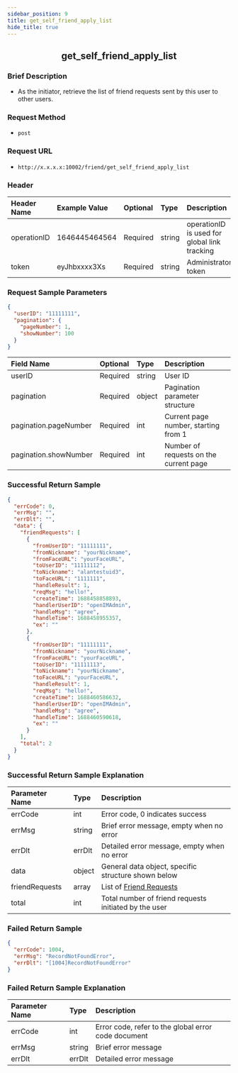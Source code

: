 ```yaml
---
sidebar_position: 9
title: get_self_friend_apply_list
hide_title: true
---
```


<center>

## get_self_friend_apply_list

</center>

### Brief Description
- As the initiator, retrieve the list of friend requests sent by this user to other users.

### Request Method
- `post`

### Request URL
- `http://x.x.x.x:10002/friend/get_self_friend_apply_list`

### Header
| Header Name  | Example Value | Optional | Type   | Description                                                |
|:------------ |:------------- |:-------- |:------ |:---------------------------------------------------------- |
| operationID  | 1646445464564 | Required | string | operationID is used for global link tracking               |
| token        | eyJhbxxxx3Xs  | Required | string | Administrator token                                        |

### Request Sample Parameters

```json
{
  "userID": "11111111",
  "pagination": {
    "pageNumber": 1,
    "showNumber": 100
  }
}
```
| Field Name            | Optional | Type   | Description                                     |
|:--------------------- |:-------- |:------ |:------------------------------------------------ |
| userID                | Required | string | User ID                                          |
| pagination            | Required | object | Pagination parameter structure                  |
| pagination.pageNumber | Required | int    | Current page number, starting from 1            |
| pagination.showNumber | Required | int    | Number of requests on the current page           |

### Successful Return Sample

```json
{
  "errCode": 0,
  "errMsg": "",
  "errDlt": "",
  "data": {
    "friendRequests": [
      {
        "fromUserID": "11111111",
        "fromNickname": "yourNickname",
        "fromFaceURL": "yourFaceURL",
        "toUserID": "11111112",
        "toNickname": "alantestuid3",
        "toFaceURL": "1111111",
        "handleResult": 1,
        "reqMsg": "hello!",
        "createTime": 1688458858893,
        "handlerUserID": "openIMAdmin",
        "handleMsg": "agree",
        "handleTime": 1688458955357,
        "ex": ""
      },
      {
        "fromUserID": "11111111",
        "fromNickname": "yourNickname",
        "fromFaceURL": "yourFaceURL",
        "toUserID": "11111113",
        "toNickname": "yourNickname",
        "toFaceURL": "yourFaceURL",
        "handleResult": 1,
        "reqMsg": "hello!",
        "createTime": 1688460586632,
        "handlerUserID": "openIMAdmin",
        "handleMsg": "agree",
        "handleTime": 1688460590618,
        "ex": ""
      }
    ],
    "total": 2
  }
}
```
### Successful Return Sample Explanation

| Parameter Name  | Type   | Description                                                                  |
|:--------------- |:------ |:---------------------------------------------------------------------------- |
| errCode         | int    | Error code, 0 indicates success                                              |
| errMsg          | string | Brief error message, empty when no error                                     |
| errDlt          | errDlt | Detailed error message, empty when no error                                  |
| data            | object | General data object, specific structure shown below                          |
| friendRequests  | array  | List of [Friend Requests](/restapi/commonFields#friendrequestinfo)   |
| total           | int    | Total number of friend requests initiated by the user                        |

### Failed Return Sample

```json
{
  "errCode": 1004,
  "errMsg": "RecordNotFoundError",
  "errDlt": "[1004]RecordNotFoundError"
}
```
### Failed Return Sample Explanation

| Parameter Name | Type   | Description                                        |
|:-------------- |:------ |:-------------------------------------------------- |
| errCode        | int    | Error code, refer to the global error code document |
| errMsg         | string | Brief error message                                |
| errDlt         | errDlt | Detailed error message                             |